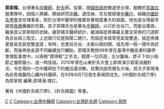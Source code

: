 '''郭家樑'''，台灣著名[[中醫師|中醫師]]、[[針灸|針灸]]師。從軍，隨[[國民政府|國民政府]]撤退至台灣，服務於[[高雄|高雄]][[左營區|左營]]軍隊中，因個人興趣，開始研究[[中醫|中醫]]。退伍後，在左營經營[[中藥行|中藥行]]，組織[[中國針灸學會|中國針灸學會]]並任理事長，對於台灣中醫學的推廣有著相當重大的貢獻。他也是台灣最早提倡[[食療|食療]]藥膳的先驅。其子郭嘯天也是著名[[中醫師|中醫師]]，以只針合谷穴，而能治萬病，繼承其父郭家樑的衣缽。據郭嘯天醫師統計，緩減癌症疼痛最主要且常用的穴道即為合谷與三陰交，上述兩穴位是陰陽二總穴，而癌症本就常見氣陰雙虛，癌症疼痛更是易見氣陰雙虛證；有時，也會採合谷、太衝以開四關，或先用一陰一陽作為診斷，而後再依各證不同繼續加穴輔助。郭嘯天教授98年曾在臺灣中醫皮膚科醫學會理監事會中，以唐朝“摸得較”之手法，輕摸一位同道，五分鐘後，脖子下如小指節之瘤即變小，成一時佳話。2010年曾在山東針灸大會上即席演示郭家消瘤針法，令在場的一位中醫師肋下的瘤迅速消散，技驚四座而聲名大噪。其次子郭靖海為前馬偕醫院心臟內科醫師，在93年8月7日發生車禍而往生。《中國針灸經穴學》為郭家樑 編著;郭靖海 增訂。

著有《中國針灸經穴學》、《針灸精蘊》等書。

[[Category:台灣醫學家|C]]
[[Category:現代中醫學家|C]]
[[Category:台灣中醫師|Category:台灣中醫師]]
[[Category:台灣針灸師|Category:台灣針灸師]]
[[Category:郭姓|Category:郭姓]]